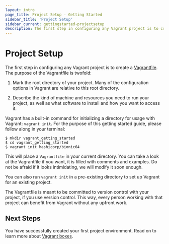 ```yaml
---
layout: intro
page_title: Project Setup - Getting Started
sidebar_title: 'Project Setup'
sidebar_current: gettingstarted-projectsetup
description: The first step in configuring any Vagrant project is to create a Vagrantfile.
---
```


# Project Setup

The first step in configuring any Vagrant project is to create a
[Vagrantfile](/docs/vagrantfile/). The purpose of the
Vagrantfile is twofold:

1. Mark the root directory of your project. Many of the configuration
   options in Vagrant are relative to this root directory.

2. Describe the kind of machine and resources you need to run your project,
   as well as what software to install and how you want to access it.

Vagrant has a built-in command for initializing a directory for usage
with Vagrant: `vagrant init`. For the purpose of this getting started guide,
please follow along in your terminal:

```shell-session
$ mkdir vagrant_getting_started
$ cd vagrant_getting_started
$ vagrant init hashicorp/bionic64
```

This will place a `Vagrantfile` in your current directory. You can
take a look at the Vagrantfile if you want, it is filled with comments
and examples. Do not be afraid if it looks intimidating, we will modify it
soon enough.

You can also run `vagrant init` in a pre-existing directory to
set up Vagrant for an existing project.

The Vagrantfile is meant to be committed to version control with
your project, if you use version control. This way, every person working
with that project can benefit from Vagrant without any upfront work.

## Next Steps

You have successfully created your first project environment. Read on to learn
more about [Vagrant boxes](/intro/getting-started/boxes).
